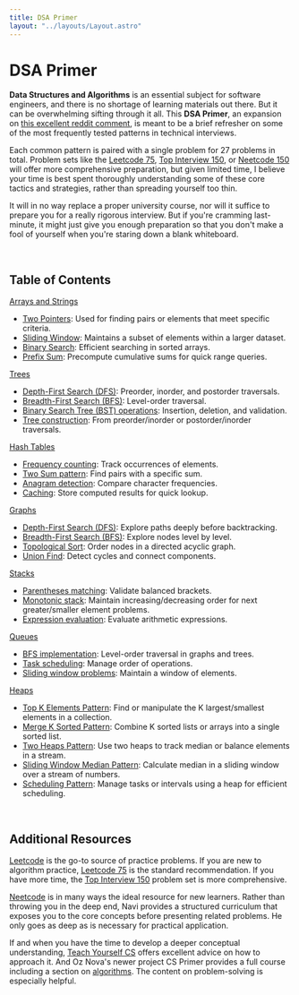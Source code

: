 ```yaml
---
title: DSA Primer
layout: "../layouts/Layout.astro"
---
```


# DSA Primer

**Data Structures and Algorithms** is an essential subject for software engineers, and there is no shortage of learning materials out there. But it can be overwhelming sifting through it all. This **DSA Primer**, an expansion on [this excellent reddit comment](https://www.reddit.com/r/leetcode/comments/1heiw94/ultimate_coding_interview_cheatsheet/), is meant to be a brief refresher on some of the most frequently tested patterns in technical interviews.

Each common pattern is paired with a single problem for 27 problems in total. Problem sets like the [Leetcode 75](https://leetcode.com/studyplan/leetcode-75/), [Top Interview 150](https://leetcode.com/studyplan/top-interview-150/), or [Neetcode 150](https://neetcode.io/practice) will offer more comprehensive preparation, but given limited time, I believe your time is best spent thoroughly understanding some of these core tactics and strategies, rather than spreading yourself too thin.

It will in no way replace a proper university course, nor will it suffice to prepare you for a really rigorous interview. But if you&apos;re cramming last-minute, it might just give you enough preparation so that you don&apos;t make a fool of yourself when you&apos;re staring down a blank whiteboard.

<br />

## Table of Contents

[Arrays and Strings](/arrays-and-strings)

- [Two Pointers](/arrays-and-strings#two-pointers): Used for finding pairs or elements that meet specific criteria.
- [Sliding Window](/arrays-and-strings#sliding-window): Maintains a subset of elements within a larger dataset.
- [Binary Search](/arrays-and-strings#binary-search): Efficient searching in sorted arrays.
- [Prefix Sum](/arrays-and-strings#prefix-sum): Precompute cumulative sums for quick range queries.

[Trees](/trees)

- [Depth-First Search (DFS)](/trees#depth-first-search): Preorder, inorder, and postorder traversals.
- [Breadth-First Search (BFS)](/trees#breadth-first-search): Level-order traversal.
- [Binary Search Tree (BST) operations](/trees#binary-search-tree-bst-operations): Insertion, deletion, and validation.
- [Tree construction](/trees#tree-construction): From preorder/inorder or postorder/inorder traversals.

[Hash Tables](/hash-tables)

- [Frequency counting](/hash-tables#frequency-counting): Track occurrences of elements.
- [Two Sum pattern](/hash-tables#two-sum-pattern): Find pairs with a specific sum.
- [Anagram detection](/hash-tables#anagram-detection): Compare character frequencies.
- [Caching](/hash-tables#caching): Store computed results for quick lookup.

[Graphs](/graphs)

- [Depth-First Search (DFS)](/graphs#depth-first-search): Explore paths deeply before backtracking.
- [Breadth-First Search (BFS)](/graphs#breadth-first-search): Explore nodes level by level.
- [Topological Sort](/graphs#topological-sort): Order nodes in a directed acyclic graph.
- [Union Find](/graphs#union-find): Detect cycles and connect components.

[Stacks](/stacks)

- [Parentheses matching](/stacks#parentheses-matching): Validate balanced brackets.
- [Monotonic stack](/stacks#monotonic-stack): Maintain increasing/decreasing order for next greater/smaller element problems.
- [Expression evaluation](/stacks#expression-evaluation): Evaluate arithmetic expressions.

[Queues](/queues)

- [BFS implementation](/queues#bfs-implementation): Level-order traversal in graphs and trees.
- [Task scheduling](/queues#task-scheduling): Manage order of operations.
- [Sliding window problems](/queues#sliding-window-problems): Maintain a window of elements.

[Heaps](/heaps)

- [Top K Elements Pattern](/heaps#top-k-elements-pattern): Find or manipulate the K largest/smallest elements in a collection.
- [Merge K Sorted Pattern](/heaps#merge-k-sorted-pattern): Combine K sorted lists or arrays into a single sorted list.
- [Two Heaps Pattern](/heaps#two-heaps-pattern): Use two heaps to track median or balance elements in a stream.
- [Sliding Window Median Pattern](/heaps#sliding-window-median-pattern): Calculate median in a sliding window over a stream of numbers.
- [Scheduling Pattern](/heaps#scheduling-pattern): Manage tasks or intervals using a heap for efficient scheduling.

<br />

## Additional Resources

[Leetcode](https://leetcode.com/) is the go-to source of practice problems. If you are new to algorithm practice, [Leetcode 75](https://leetcode.com/studyplan/leetcode-75/) is the standard recommendation. If you have more time, the [Top Interview 150](https://leetcode.com/studyplan/top-interview-150/) problem set is more comprehensive.

[Neetcode](https://neetcode.io/) is in many ways the ideal resource for new learners. Rather than throwing you in the deep end, Navi provides a structured curriculum that exposes you to the core concepts before presenting related problems. He only goes as deep as is necessary for practical application.

If and when you have the time to develop a deeper conceptual understanding, [Teach Yourself CS](https://teachyourselfcs.com/#algorithms) offers excellent advice on how to approach it. And Oz Nova's newer project CS Primer provides a full course including a section on [algorithms](https://csprimer.com/courses/algorithms/). The content on problem-solving is especially helpful.
